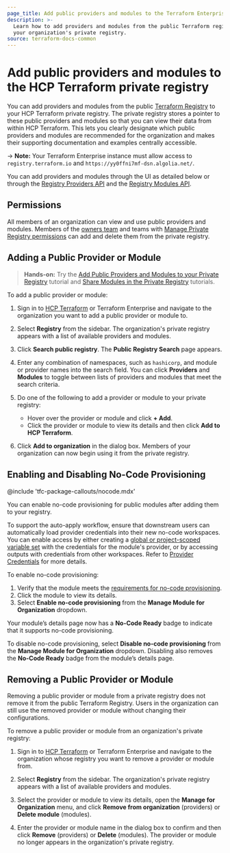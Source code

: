 ```yaml
---
page_title: Add public providers and modules to the Terraform Enterprise private registry
description: >-
  Learn how to add providers and modules from the public Terraform registry to
  your organization's private registry.
source: terraform-docs-common
---
```


[vcs]: /terraform/enterprise/vcs

# Add public providers and modules to the HCP Terraform private registry

You can add providers and modules from the public [Terraform Registry](/terraform/registry) to your HCP Terraform private registry. The private registry stores a pointer to these public providers and modules so that you can view their data from within HCP Terraform. This lets you clearly designate which public providers and modules are recommended for the organization and makes their supporting documentation and examples centrally accessible.

-> **Note:** Your Terraform Enterprise instance must allow access to `registry.terraform.io` and `https://yy0ffni7mf-dsn.algolia.net/`.

[permissions-citation]: #intentionally-unused---keep-for-maintainers

You can add providers and modules through the UI as detailed below or through the [Registry Providers API](/terraform/enterprise/api-docs/private-registry/providers) and the [Registry Modules API](/terraform/enterprise/api-docs/private-registry/modules#create-a-module-with-no-vcs-connection-).

## Permissions

All members of an organization can view and use public providers and modules. Members of the [owners team](/terraform/enterprise/users-teams-organizations/permissions#organization-owners) and teams with [Manage Private Registry permissions](/terraform/enterprise/users-teams-organizations/permissions#manage-private-registry) can add and delete them from the private registry.

## Adding a Public Provider or Module

> **Hands-on:** Try the [Add Public Providers and Modules to your Private Registry](/terraform/tutorials/modules/private-registry-add) tutorial and [Share Modules in the Private Registry](/terraform/tutorials/modules/module-private-registry-share) tutorials.

To add a public provider or module:

1.  Sign in to [HCP Terraform](https://app.terraform.io/) or Terraform Enterprise and navigate to the organization you want to add a public provider or module to.

2.  Select **Registry** from the sidebar. The organization's private registry appears with a list of available providers and modules.

3.  Click **Search public registry**. The **Public Registry Search** page appears.

4.  Enter any combination of namespaces, such as `hashicorp`, and module or provider names into the search field. You can click **Providers** and **Modules** to toggle between lists of providers and modules that meet the search criteria.

5.  Do one of the following to add a provider or module to your private registry:
    -   Hover over the provider or module and click **+ Add**.
    -   Click the provider or module to view its details and then click **Add to HCP Terraform**.

6.  Click **Add to organization** in the dialog box. Members of your organization can now  begin using it from the private registry.

## Enabling and Disabling No-Code Provisioning

<!-- BEGIN: TFC:only name:pnp-callout -->

@include 'tfc-package-callouts/nocode.mdx'

<!-- END: TFC:only name:pnp-callout -->

You can enable no-code provisioning for public modules after adding them to your registry.

To support the auto-apply workflow, ensure that downstream users can automatically load provider credentials into their new no-code workspaces. You can enable access by either creating a [global or project-scoped variable set](/terraform/enterprise/workspaces/variables/managing-variables#variable-sets) with the credentials for the module's provider, or by accessing outputs with credentials from other workspaces. Refer to [Provider Credentials](/terraform/enterprise/no-code-provisioning/module-design#provider-credentials) for more details.

To enable no-code provisioning:

1.  Verify that the module meets the [requirements for no-code provisioning](/terraform/enterprise/no-code-provisioning/module-design#requirements).
2.  Click the module to view its details.
3.  Select **Enable no-code provisioning** from the **Manage Module for Organization** dropdown.

Your module’s details page now has a **No-Code Ready** badge to indicate that it supports no-code provisioning.

To disable no-code provisioning, select **Disable no-code provisioning** from the **Manage Module for Organization** dropdown. Disabling also removes the **No-Code Ready** badge from the module’s details page.

## Removing a Public Provider or Module

Removing a public provider or module from a private registry does not remove it from the public Terraform Registry. Users in the organization can still use the removed provider or module without changing their configurations.

To remove a public provider or module from an organization's private registry:

1.  Sign in to [HCP Terraform](https://app.terraform.io/) or Terraform Enterprise and navigate to the organization whose registry you want to remove a provider or module from.

2.  Select **Registry** from the sidebar. The organization's private registry appears with a list of available providers and modules.

3.  Select the provider or module to view its details, open the **Manage for Organization** menu, and click **Remove from organization** (providers) or **Delete module** (modules).

4.  Enter the provider or module name in the dialog box to confirm and then click **Remove** (providers) or **Delete** (modules). The provider or module no longer appears in the organization's private registry.
